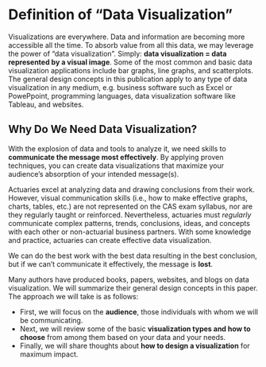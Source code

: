# Definition of “Data Visualization”

Visualizations are everywhere. Data and information are becoming more accessible all the time. To absorb value from all this data, we may leverage the power of "data visualization". Simply: **data visualization = data represented by a visual image**. Some of the most common and basic data visualization applications include bar graphs, line graphs, and scatterplots. The general design concepts in this publication apply to any type of data visualization in any medium, e.g. business software such as Excel or PowePpoint, programming languages, data visualization software like Tableau, and websites.

## Why Do We Need Data Visualization?

With the explosion of data  and tools to analyze it, we need skills to **communicate the message most effectively**. By applying proven techniques, you can create data visualizations that maximize your audience's absorption of your intended message(s). 

Actuaries excel at analyzing data and drawing conclusions from their work. However, visual communication skills (i.e., how to make effective graphs, charts, tables, etc.) are not represented on the CAS exam syllabus, nor are they regularly taught or reinforced. Nevertheless, actuaries must _regularly_ communicate complex patterns, trends, conclusions, ideas, and concepts with each other or non-actuarial business partners. With some knowledge and practice, actuaries can create effective data visualization. 

We can do the best work with the best data resulting in the best conclusion, but if we can't communicate it effectively, the message is __lost__.

Many authors have produced books, papers, websites, and blogs on data visualization. We will summarize their general design concepts in this paper. The approach we will take is as follows: 

* First, we will focus on the **audience**, those individuals with whom we will be communicating. 
* Next, we will review some of the basic **visualization types and how to choose** from among them based on your data and your needs.
* Finally, we will share thoughts about **how to design a visualization** for maximum impact.
